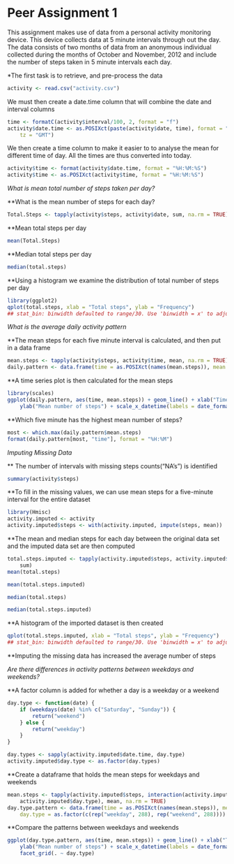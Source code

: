 Peer Assignment 1
===================

This assignment makes use of data from a personal activity monitoring device.
This device collects data at 5 minute intervals through out the day. The data
consists of two months of data from an anonymous individual collected during
the months of October and November, 2012 and include the number of steps
taken in 5 minute intervals each day.

*The first task is to retrieve, and pre-process the data

```r
activity <- read.csv("activity.csv")
```

We must then create a date.time column that will combine the date and interval columns

```r
time <- formatC(activity$interval/100, 2, format = "f")
activity$date.time <- as.POSIXct(paste(activity$date, time), format = "%Y-%m-%d %H.%M", 
    tz = "GMT")
```

We then create a time column to make it easier to to analyse the mean for different time of day.
All the times are thus converted into today. 

```r
activity$time <- format(activity$date.time, format = "%H:%M:%S")
activity$time <- as.POSIXct(activity$time, format = "%H:%M:%S")
```

*What is mean total number of steps taken per day?*

**What is the mean number of steps for each day?

```r
Total.Steps <- tapply(activity$steps, activity$date, sum, na.rm = TRUE)
```

**Mean total steps per day

```r
mean(Total.Steps)
```

**Median total steps per day
```r
median(total.steps)
```

**Using a histogram we examine the distribution of total number of steps per day
```r
library(ggplot2)
qplot(total.steps, xlab = "Total steps", ylab = "Frequency")
## stat_bin: binwidth defaulted to range/30. Use 'binwidth = x' to adjust this.
```

*What is the average daily activity pattern*

**The mean steps for each five minute interval is calculated, and then put in a data frame

```r
mean.steps <- tapply(activity$steps, activity$time, mean, na.rm = TRUE)
daily.pattern <- data.frame(time = as.POSIXct(names(mean.steps)), mean.steps = mean.steps)
```

**A time series plot is then calculated for the mean steps

```r
library(scales)
ggplot(daily.pattern, aes(time, mean.steps)) + geom_line() + xlab("Time of day") + 
    ylab("Mean number of steps") + scale_x_datetime(labels = date_format(format = "%H:%M"))
```

**Which five minute has the highest mean number of steps?

```r
most <- which.max(daily.pattern$mean.steps)
format(daily.pattern[most, "time"], format = "%H:%M")
```

*Imputing Missing Data*

** The number of intervals with missing steps counts("NA's") is identified

```r
summary(activity$steps)
```

**To fill in the missing values, we can use mean steps for a five-minute interval for the entire dataset

```r
library(Hmisc)
activity.imputed <- activity
activity.imputed$steps <- with(activity.imputed, impute(steps, mean))
```

**The mean and median steps for each day between the original data set and 
the imputed data set are then computed

```r
total.steps.imputed <- tapply(activity.imputed$steps, activity.imputed$date, 
    sum)
mean(total.steps)
```

```r
mean(total.steps.imputed)
```

```r
median(total.steps)
```

```r
median(total.steps.imputed)
```

**A histogram of the imported dataset is then created

```r
qplot(total.steps.imputed, xlab = "Total steps", ylab = "Frequency")
## stat_bin: binwidth defaulted to range/30. Use 'binwidth = x' to adjust this
```

**Imputing the missing data has increased the average number of steps

*Are there differences in activity patterns between weekdays and weekends?*

**A factor column is added for whether a day is a weekday or a weekend

```r
day.type <- function(date) {
    if (weekdays(date) %in% c("Saturday", "Sunday")) {
        return("weekend")
    } else {
        return("weekday")
    }
}

day.types <- sapply(activity.imputed$date.time, day.type)
activity.imputed$day.type <- as.factor(day.types)
```

**Create a dataframe that holds the mean steps for weekdays and weekends

```r
mean.steps <- tapply(activity.imputed$steps, interaction(activity.imputed$time, 
    activity.imputed$day.type), mean, na.rm = TRUE)
day.type.pattern <- data.frame(time = as.POSIXct(names(mean.steps)), mean.steps = mean.steps, 
    day.type = as.factor(c(rep("weekday", 288), rep("weekend", 288))))
```

**Compare the patterns between weekdays and weekends

```r
ggplot(day.type.pattern, aes(time, mean.steps)) + geom_line() + xlab("Time of day") + 
    ylab("Mean number of steps") + scale_x_datetime(labels = date_format(format = "%H:%M")) + 
    facet_grid(. ~ day.type)
```





























